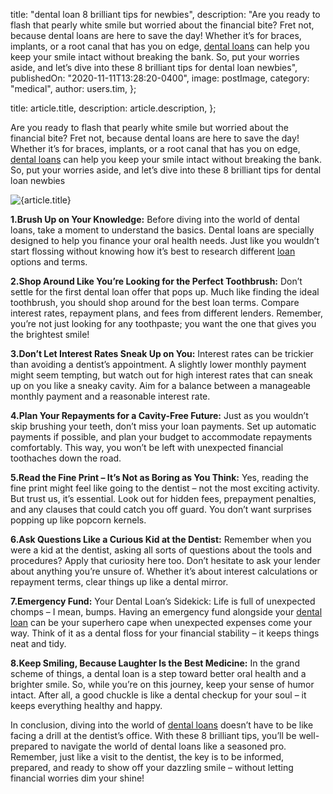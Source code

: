 
  title: "dental loan 8 brilliant tips for newbies",
  description:
    "Are you ready to flash that pearly white smile but worried about the financial bite? Fret not, because dental loans are here to save the day! Whether it’s for braces, implants, or a root canal that has you on edge, [dental loans](https://dental.tlc.com.au/) can help you keep your smile intact without breaking the bank. So, put your worries aside, and let’s dive into these 8 brilliant tips for dental loan newbies",
  publishedOn: "2020-11-11T13:28:20-0400",
  image: postImage,
  category: "medical",
  author: users.tim,
};

  title: article.title,
  description: article.description,
};


Are you ready to flash that pearly white smile but worried about the financial bite? Fret not, because dental loans are here to save the day! Whether it’s for braces, implants, or a root canal that has you on edge, [dental loans](https://dental.tlc.com.au/) can help you keep your smile intact without breaking the bank. So, put your worries aside, and let’s dive into these 8 brilliant tips for dental loan newbies

<Image src={postImage} alt={article.title} />

**1.Brush Up on Your Knowledge:** Before diving into the world of dental loans, take a moment to understand the basics. Dental loans are specially designed to help you finance your oral health needs. Just like you wouldn’t start flossing without knowing how it’s best to research different [loan](https://tlc.com.au/) options and terms.

**2.Shop Around Like You’re Looking for the Perfect Toothbrush:** Don’t settle for the first dental loan offer that pops up. Much like finding the ideal toothbrush, you should shop around for the best loan terms. Compare interest rates, repayment plans, and fees from different lenders. Remember, you’re not just looking for any toothpaste; you want the one that gives you the brightest smile!

**3.Don’t Let Interest Rates Sneak Up on You:** Interest rates can be trickier than avoiding a dentist’s appointment. A slightly lower monthly payment might seem tempting, but watch out for high interest rates that can sneak up on you like a sneaky cavity. Aim for a balance between a manageable monthly payment and a reasonable interest rate.

**4.Plan Your Repayments for a Cavity-Free Future:** Just as you wouldn’t skip brushing your teeth, don’t miss your loan payments. Set up automatic payments if possible, and plan your budget to accommodate repayments comfortably. This way, you won’t be left with unexpected financial toothaches down the road.

**5.Read the Fine Print – It’s Not as Boring as You Think:** Yes, reading the fine print might feel like going to the dentist – not the most exciting activity. But trust us, it’s essential. Look out for hidden fees, prepayment penalties, and any clauses that could catch you off guard. You don’t want surprises popping up like popcorn kernels.

**6.Ask Questions Like a Curious Kid at the Dentist:** Remember when you were a kid at the dentist, asking all sorts of questions about the tools and procedures? Apply that curiosity here too. Don’t hesitate to ask your lender about anything you’re unsure of. Whether it’s about interest calculations or repayment terms, clear things up like a dental mirror.

**7.Emergency Fund:** Your Dental Loan’s Sidekick: Life is full of unexpected chomps – I mean, bumps. Having an emergency fund alongside your [dental loan](https://www.allacronyms.com/LOA/dental) can be your superhero cape when unexpected expenses come your way. Think of it as a dental floss for your financial stability – it keeps things neat and tidy.

**8.Keep Smiling, Because Laughter Is the Best Medicine:** In the grand scheme of things, a dental loan is a step toward better oral health and a brighter smile. So, while you’re on this journey, keep your sense of humor intact. After all, a good chuckle is like a dental checkup for your soul – it keeps everything healthy and happy.

In conclusion, diving into the world of [dental loans](https://dental.tlc.com.au/dental/) doesn’t have to be like facing a drill at the dentist’s office. With these 8 brilliant tips, you’ll be well-prepared to navigate the world of dental loans like a seasoned pro. Remember, just like a visit to the dentist, the key is to be informed, prepared, and ready to show off your dazzling smile – without letting financial worries dim your shine!
